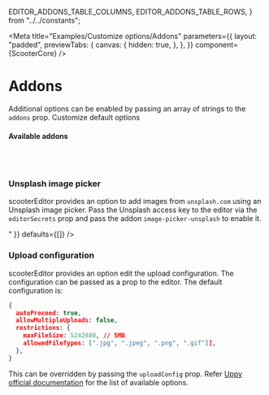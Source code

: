   EDITOR_ADDONS_TABLE_COLUMNS,
  EDITOR_ADDONS_TABLE_ROWS,
} from "../../constants";

<Meta
  title="Examples/Customize options/Addons"
  parameters={{
    layout: "padded",
    previewTabs: {
      canvas: {
        hidden: true,
      },
    },
  }}
  component={ScooterCore}
/>

# Addons

Additional options can be enabled by passing an array of strings to the `addons`
prop. Customize default options

<Canvas>
  <Story name="Addons">
    <ScooterCore
      addons={[
        "highlight",
        "emoji",
        "code-block",
        "block-quote",
        "image-upload",
        "image-upload-unsplash",
        "video-embed",
      ]}
    />
  </Story>
</Canvas>

#### **Available addons**

<Table columns={EDITOR_ADDONS_TABLE_COLUMNS} rows={EDITOR_ADDONS_TABLE_ROWS} />

<br />
<br />

### **Unsplash image picker**

scooterEditor provides an option to add images from `unsplash.com` using an
Unsplash image picker. Pass the Unsplash access key to the editor via the
`editorSecrets` prop and pass the addon `image-picker-unsplash` to enable it.

<Canvas>
  <Story name="Unsplash image picker">
    <ScooterCore
      addons={["image-upload-unsplash"]}
      editorSecrets={{ unsplash: "<unsplash-secret-key>" }}
      defaults={[]}
    />
  </Story>
</Canvas>

### **Upload configuration**

scooterEditor provides an option edit the upload configuration. The
configuration can be passed as a prop to the editor. The default configuration
is:

```json
{
  autoProceed: true,
  allowMultipleUploads: false,
  restrictions: {
    maxFileSize: 5242880, // 5MB
    allowedFileTypes: [".jpg", ".jpeg", ".png", ".gif"]],
  },
}
```

This can be overridden by passing the `uploadConfig` prop. Refer
[Uppy official documentation](https://uppy.io/docs/uppy/#Options) for the list
of available options.

<Canvas>
  <Story name="Upload configuration">
    <ScooterCore
      addons={["image-upload"]}
      uploadConfig={{
        autoProceed: true,
        allowMultipleUploads: false,
        restrictions: {
          maxFileSize: 1 * 1024 * 1024, // 1 MB
          allowedFileTypes: [".jpg", ".jpeg"],
        },
      }}
      defaults={[]}
    />
  </Story>
</Canvas>
